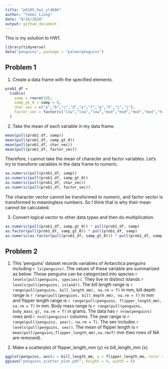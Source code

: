 ```yaml
---
title: "p8105_hw1_yl4606"
author: "Yubei Liang"
date: "9/16/2020"
output: github_document
---
```


This is my solution to HW1.

```r
library(tidyverse)
data("penguins", package = "palmerpenguins")
```

## Problem 1 

1. Create a data frame with the specified elements.

```r
prob1_df = 
  tibble(
    samp = rnorm(10),
    samp_gt_0 = samp > 0,
    char_vec = c("a","b","c","d","e","f","g","h","i","j"),
    factor_vec = factor(c("low","low","low","mod","mod","mod","mod","high","high","high"))
  )
```

2. Take the mean of each variable in my data frame.

```r
mean(pull(prob1_df, samp))
mean(pull(prob1_df, samp_gt_0))
mean(pull(prob1_df, char_vec))
mean(pull(prob1_df, factor_vec))
```

Therefore, I cannot take the mean of character and factor variables. Let's try to transform variables in the data frame to numeric.

```r
as.numeric(pull(prob1_df, samp))
as.numeric(pull(prob1_df, samp_gt_0))
as.numeric(pull(prob1_df, char_vec))
as.numeric(pull(prob1_df, factor_vec))
```

The character vector cannot be transformed to numeric, and factor vector is transformed to meaningless numbers. So I think that is why their mean cannot be calculated.

3. Convert logical vector to other data types and then do multiplication.

```r
as.numeric(pull(prob1_df, samp_gt_0)) * pull(prob1_df, samp)
as.factor(pull(prob1_df, samp_gt_0)) * pull(prob1_df, samp)
as.numeric(as.factor(pull(prob1_df, samp_gt_0))) * pull(prob1_df, samp)
```



## Problem 2

1. This 'penguins' dataset records variables of Antarctica penguins including `r ls(penguins)`. The values of these variable are summarized as below: Those penguins can be categorized into species `r levels(pull(penguins, species))`. They live in distinct islands `r levels(pull(penguins, island))`. The bill length range is `r range(pull(penguins, bill_length_mm), na.rm = T)` in mm, bill depth range is `r range(pull(penguins, bill_depth_mm), na.rm = T)` in mm and flipper length range is `r range(pull(penguins, flipper_length_mm), na.rm = T)` in mm. Body mass range is `r range(pull(penguins, body_mass_g), na.rm = T)` in grams. The data has `r nrow(penguins)` rows and `r ncol(penguins)` columns. The year range is `r range(pull(penguins, year), na.rm = T)`. The sex includes `r levels(pull(penguins, sex))`. The mean of flipper length is `r mean(pull(penguins,flipper_length_mm),na.rm=T)` mm (two rows of NA are removed).

2. Make a scatterplot of flipper_length_mm (y) vs bill_length_mm (x).

```r
ggplot(penguins, aes(x = bill_length_mm, y = flipper_length_mm, color = species)) + geom_point()
ggsave("penguins_scatter_plot.pdf", height = 4, width = 6)
```

